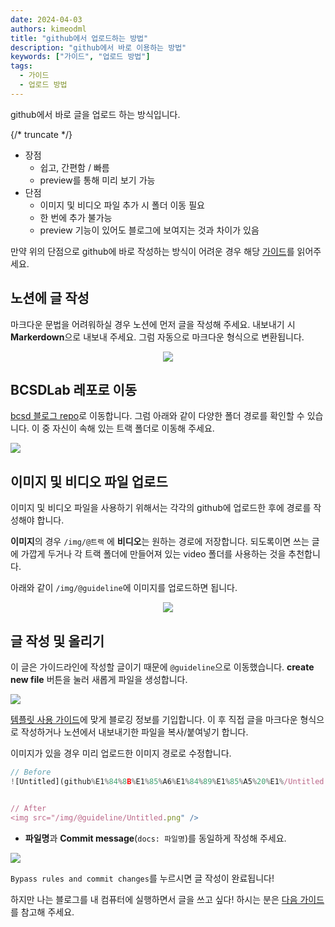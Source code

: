 ```yaml
---
date: 2024-04-03
authors: kimeodml
title: "github에서 업로드하는 방법"
description: "github에서 바로 이용하는 방법"
keywords: ["가이드", "업로드 방법"]
tags:
  - 가이드
  - 업로드 방법
---
```


github에서 바로 글을 업로드 하는 방식입니다.

{/* truncate */}

- 장점
    - 쉽고, 간편함 / 빠름
    - preview를 통해 미리 보기 가능
- 단점
    - 이미지 및 비디오 파일 추가 시 폴더 이동 필요
    - 한 번에 추가 불가능
    - preview 기능이 있어도 블로그에 보여지는 것과 차이가 있음

만약 위의 단점으로 github에 바로 작성하는 방식이 어려운 경우 해당 [가이드](/guideline/guide-2)를 읽어주세요.

## 노션에 글 작성

마크다운 문법을 어려워하실 경우 노션에 먼저 글을 작성해 주세요. 내보내기 시 **Markerdown**으로 내보내 주세요. 그럼 자동으로 마크다운 형식으로 변환됩니다.

<p align="center">
  <img src="/img/@guideline/guide-1/Untitled.png" />
</p>

## BCSDLab 레포로 이동

[bcsd 블로그 repo](https://github.com/BCSDLab/BCSD_BLOG)로 이동합니다. 그럼 아래와 같이 다양한 폴더 경로를 확인할 수 있습니다. 이 중 자신이 속해 있는 트랙 폴더로 이동해 주세요.


<img src="/img/@guideline/guide-1/Untitled 1.png" />


## 이미지 및 비디오 파일 업로드

이미지 및 비디오 파일을 사용하기 위해서는 각각의 github에 업로드한 후에 경로를 작성해야 합니다.

**이미지**의 경우 `/img/@트랙` 에 **비디오**는 원하는 경로에 저장합니다. 되도록이면 쓰는 글에 가깝게 두거나 각 트랙 폴더에 만들어져 있는 video 폴더를 사용하는 것을 추천합니다. 

아래와 같이 `/img/@guideline`에 이미지를 업로드하면 됩니다.

<p align="center">
  <img src="/img/@guideline/guide-1/Untitled 2.png" />
</p>

## 글 작성 및 올리기

이 글은 가이드라인에 작성할 글이기 때문에 `@guideline`으로 이동했습니다. **create new file** 버튼을 눌러 새롭게 파일을 생성합니다.

<img src="/img/@guideline/guide-1/Untitled 3.png" />

[템플릿 사용 가이드](https://blog.bcsdlab.com/guideline/template)에 맞게 블로깅 정보를 기입합니다. 이 후 직접 글을 마크다운 형식으로 작성하거나 노션에서 내보내기한 파일을 복사/붙여넣기 합니다.

이미지가 있을 경우 미리 업로드한 이미지 경로로 수정합니다.

```jsx
// Before
![Untitled](github%E1%84%8B%E1%85%A6%E1%84%89%E1%85%A5%20%E1%/Untitled.png)


// After
<img src="/img/@guideline/Untitled.png" />
```

- **파일명**과 **Commit message**(`docs: 파일명`)를 동일하게 작성해 주세요.

<img src="/img/@guideline/guide-1/Untitled 4.png" />

`Bypass rules and commit changes`를 누르시면 글 작성이 완료됩니다!

하지만 나는 블로그를 내 컴퓨터에 실행하면서 글을 쓰고 싶다! 하시는 분은 [다음 가이드](/guideline/guide-2)를 참고해 주세요.